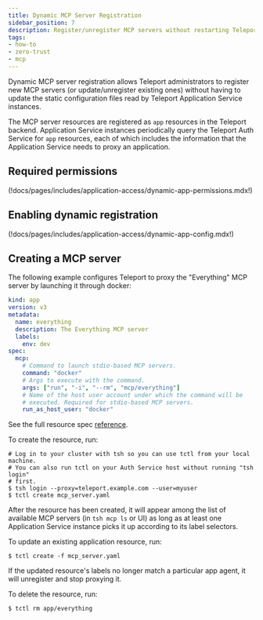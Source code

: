 ```yaml
---
title: Dynamic MCP Server Registration
sidebar_position: 7
description: Register/unregister MCP servers without restarting Teleport.
tags:
- how-to
- zero-trust
- mcp
---
```


Dynamic MCP server registration allows Teleport administrators to register new
MCP servers (or update/unregister existing ones) without having to update the
static configuration files read by Teleport Application Service instances.

The MCP server resources are registered as `app` resources in the Teleport
backend. Application Service instances periodically query the Teleport Auth
Service for `app` resources, each of which includes the information that the
Application Service needs to proxy an application.

## Required permissions

(!docs/pages/includes/application-access/dynamic-app-permissions.mdx!)

## Enabling dynamic registration

(!docs/pages/includes/application-access/dynamic-app-config.mdx!)

## Creating a MCP server

The following example configures Teleport to proxy the "Everything" MCP server
by launching it through docker:
```yaml
kind: app
version: v3
metadata:
  name: everything
  description: The Everything MCP server
  labels:
    env: dev
spec:
  mcp:
    # Command to launch stdio-based MCP servers.
    command: "docker"
    # Args to execute with the command.
    args: ["run", "-i", "--rm", "mcp/everything"]
    # Name of the host user account under which the command will be
    # executed. Required for stdio-based MCP servers.
    run_as_host_user: "docker"
```

See the full resource spec [reference](../../reference/agent-services/mcp-access.mdx).

To create the resource, run:

```code
# Log in to your cluster with tsh so you can use tctl from your local machine.
# You can also run tctl on your Auth Service host without running "tsh login"
# first.
$ tsh login --proxy=teleport.example.com --user=myuser
$ tctl create mcp_server.yaml
```

After the resource has been created, it will appear among the list of available
MCP servers (in `tsh mcp ls` or UI) as long as at least one Application Service
instance picks it up according to its label selectors.

To update an existing application resource, run:

```code
$ tctl create -f mcp_server.yaml
```

If the updated resource's labels no longer match a particular app agent, it
will unregister and stop proxying it.

To delete the resource, run:

```code
$ tctl rm app/everything
```
